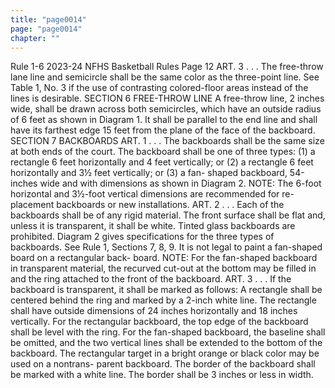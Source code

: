 ```yaml
---
title: "page0014"
page: "page0014"
chapter: ""
---
```


Rule 1-6 2023-24 NFHS Basketball Rules Page 12 ART. 3 . . . The free-throw lane line and semicircle shall be the same color as the three-point line. See Table 1, No. 3 if the use of contrasting colored-floor areas instead of the lines is desirable. SECTION 6 FREE-THROW LINE A free-throw line, 2 inches wide, shall be drawn across both semicircles, which have an outside radius of 6 feet as shown in Diagram 1. It shall be parallel to the end line and shall have its farthest edge 15 feet from the plane of the face of the backboard. SECTION 7 BACKBOARDS ART. 1 . . . The backboards shall be the same size at both ends of the court. The backboard shall be one of three types: (1) a rectangle 6 feet horizontally and 4 feet vertically; or (2) a rectangle 6 feet horizontally and 3½ feet vertically; or (3) a fan- shaped backboard, 54-inches wide and with dimensions as shown in Diagram 2. NOTE: The 6-foot horizontal and 3½-foot vertical dimensions are recommended for re- placement backboards or new installations. ART. 2 . . . Each of the backboards shall be of any rigid material. The front surface shall be flat and, unless it is transparent, it shall be white. Tinted glass backboards are prohibited. Diagram 2 gives specifications for the three types of backboards. See Rule 1, Sections 7, 8, 9. It is not legal to paint a fan-shaped board on a rectangular back- board. NOTE: For the fan-shaped backboard in transparent material, the recurved cut-out at the bottom may be filled in and the ring attached to the front of the backboard. ART. 3 . . . If the backboard is transparent, it shall be marked as follows: A rectangle shall be centered behind the ring and marked by a 2-inch white line. The rectangle shall have outside dimensions of 24 inches horizontally and 18 inches vertically. For the rectangular backboard, the top edge of the backboard shall be level with the ring. For the fan-shaped backboard, the baseline shall be omitted, and the two vertical lines shall be extended to the bottom of the backboard. The rectangular target in a bright orange or black color may be used on a nontrans- parent backboard. The border of the backboard shall be marked with a white line. The border shall be 3 inches or less in width.
